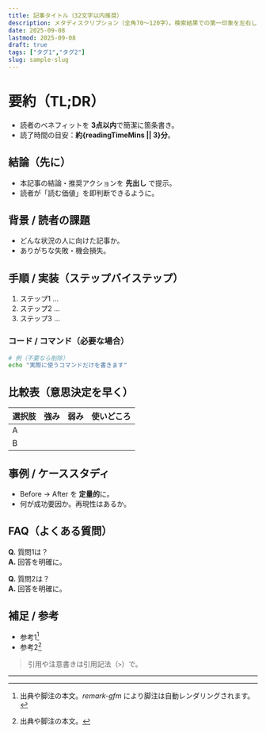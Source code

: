 ```yaml
---
title: 記事タイトル（32文字以内推奨）
description: メタディスクリプション（全角70〜120字）。検索結果での第一印象を左右します。
date: 2025-09-08
lastmod: 2025-09-08
draft: true
tags: ["タグ1","タグ2"]
slug: sample-slug
---
```



# 要約（TL;DR）
- 読者のベネフィットを **3点以内**で簡潔に箇条書き。  
- 読了時間の目安：**約{readingTimeMins || 3}分**。

## 結論（先に）
- 本記事の結論・推奨アクションを **先出し** で提示。  
- 読者が「読む価値」を即判断できるように。

## 背景 / 読者の課題
- どんな状況の人に向けた記事か。
- ありがちな失敗・機会損失。

## 手順 / 実装（ステップバイステップ）
1. ステップ1 …
2. ステップ2 …
3. ステップ3 …

### コード / コマンド（必要な場合）
```bash
# 例（不要なら削除）
echo "実際に使うコマンドだけを書きます"
```

## 比較表（意思決定を早く）
| 選択肢 | 強み | 弱み | 使いどころ |
|:--|:--|:--|:--|
| A |  |  |  |
| B |  |  |  |

## 事例 / ケーススタディ
- Before → After を **定量的**に。
- 何が成功要因か。再現性はあるか。

## FAQ（よくある質問）
**Q.** 質問1は？  
**A.** 回答を明確に。

**Q.** 質問2は？  
**A.** 回答を明確に。

## 補足 / 参考
- 参考1[^1]
- 参考2[^2]

> 引用や注意書きは引用記法（`>`）で。

[^1]: 出典や脚注の本文。*remark-gfm* により脚注は自動レンダリングされます。
[^2]: 出典や脚注の本文。

---

<PostFooterCTA />

